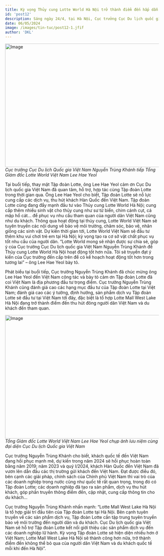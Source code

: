 ```yaml
---
title: Kỳ vọng Thủy cung Lotte World Hà Nội trở thành điểm đến hấp dẫn của du khách quốc tế khi đến Hà Nội
id: 'post12'
description: Sáng ngày 24/4, tại Hà Nội, Cục trưởng Cục Du lịch quốc gia Việt Nam Nguyễn Trùng Khánh đã có buổi tiếp xã giao Tổng Giám đốc Lotte World Việt Nam Lee Hae Yeol đến chào nhân dịp được bổ nhiệm vị trí công tác tại Việt Nam.
date: 06/05/2024
image: /images/tin-tuc/post12-1.jfif
author: 'DKL'
---
```


<Image
	src="../../public/images/tin-tuc/post12-1.jfif"
	className="w-full"
	width="718"
	height="404"
	alt="Image"
/>
_Cục trưởng Cục Du lịch Quốc gia Việt Nam Nguyễn Trùng Khánh tiếp Tổng Giám đốc Lotte World Việt Nam Lee Hae Yeol_

Tại buổi tiếp, thay mặt Tập đoàn Lotte, ông Lee Hae Yeol cảm ơn Cục Du lịch quốc gia Việt Nam đã quan tâm, hỗ trợ, hợp tác cùng Tập đoàn Lotte trong thời gian qua. Ông Lee Hae Yeol cho biết, Tập đoàn Lotte sẽ nỗ lực cung cấp các dịch vụ, thu hút khách Hàn Quốc đến Việt Nam. Tập đoàn Lotte cũng đang đẩy mạnh đầu tư vào Thủy cung Lotte World Hà Nội; cung cấp thêm nhiều sinh vật cho thủy cung như sư tử biển, chim cánh cụt, cá mập hổ cát... để phục vụ nhu cầu tham quan của người dân Việt Nam cũng như du khách. Thông qua hoạt động tại thủy cung, Lotte World Việt Nam sẽ tuyên truyền các nội dung về bảo vệ môi trường, chăm sóc, bảo vệ, nhân giống các sinh vật. Dự kiến thời gian tới, Lotte World Việt Nam sẽ đầu tư thêm khu vui chơi trẻ em tại Hà Nội; kỳ vọng tạo ra cơ sở vật chất phục vụ tốt nhu cầu của người dân. “Lotte World mong sẽ nhận được sự chia sẻ, góp ý của Cục trưởng Cục Du lịch quốc gia Việt Nam Nguyễn Trùng Khánh để Thủy cung Lotte World Hà Nội hoạt động tốt hơn nữa. Tôi sẽ truyền đạt ý kiến của Cục trưởng đến cấp trên để có kế hoạch hoạt động tốt hơn trong tương lai” – ông Lee Hae Yeol bày tỏ.

Phát biểu tại buổi tiếp, Cục trưởng Nguyễn Trùng Khánh đã chúc mừng ông Lee Hae Yeol đến Việt Nam công tác và bày tỏ cảm ơn Tập đoàn Lotte đã coi Việt Nam là địa phương đầu tư trọng điểm. Cục trưởng Nguyễn Trùng Khánh cũng đánh giá cao các hạng mục đầu tư của Tập đoàn Lotte tại Việt Nam; đánh giá cao các ý tưởng, định hướng, sản phẩm dịch vụ Tập đoàn Lotte sẽ đầu tư tại Việt Nam tới đây, đặc biệt là tổ hợp Lotte Mall West Lake Hà Nội đang trở thành điểm đến thu hút đông người dân Việt Nam và du khách đến tham quan.

<Image
	src="../../public/images/tin-tuc/post12-2.jfif"
	className="w-full"
	width="718"
	height="404"
	alt="Image"
/>
_Tổng Giám đốc Lotte World Việt Nam Lee Hae Yeol chụp ảnh lưu niệm cùng đại diện Cục Du lịch Quốc gia Việt Nam_

Cục trưởng Nguyễn Trùng Khánh cho biết, khách quốc tế đến Việt Nam đang hồi phục mạnh mẽ, dự kiến trong năm 2024 sẽ hồi phục hoàn toàn bằng năm 2019; năm 2023 và quý I/2024, khách Hàn Quốc đến Việt Nam đã vươn lên dẫn đầu các thị trường gửi khách đến Việt Nam. Đạt được điều đó, bên cạnh các giải pháp, chính sách của Chính phủ Việt Nam thì vai trò của các doanh nghiệp trong nước cũng như quốc tế rất quan trọng, trong đó có Tập đoàn Lotte; các doanh nghiệp đã tạo ra sản phẩm, dịch vụ thu hút khách, góp phần truyền thông điểm đến, cập nhật, cung cấp thông tin cho du khách...

Cục trưởng Nguyễn Trùng Khánh nhấn mạnh: “Lotte Mall West Lake Hà Nội là tổ hợp giải trí đầu tiên của Tập đoàn Lotte tại Hà Nội. Bên cạnh tuyên truyền về các sản phẩm dịch vụ, Tập đoàn Lotte cần tập trung tuyên truyền bảo vệ môi trường đến người dân và du khách. Cục Du lịch quốc gia Việt Nam sẽ hỗ trợ Tập đoàn Lotte kết nối giới thiệu các sản phẩm dịch vụ đến các doanh nghiệp lữ hành. Kỳ vọng Tập đoàn Lotte sẽ hiện diện nhiều hơn ở Việt Nam; Lotte Mall West Lake Hà Nội sẽ thành công hơn nữa, trở thành điểm đến không thể bỏ qua của người dân Việt Nam và du khách quốc tế mỗi khi đến Hà Nội”.
